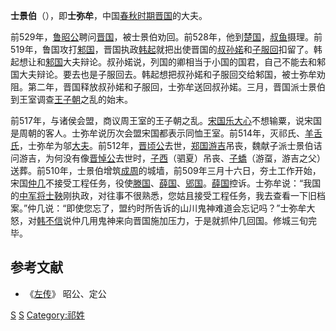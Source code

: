 {{模板:Infobox 先秦人物
|名称= 士景伯
|图像=
|图说=
|姓=[[祁姓|祁]]
|氏=士
|名=弥牟
|字=
|别名=
|别字=
|谥号=文
|时代=春秋
|国家=[[晋国|晋]] 
|身份=
|出生=
|逝世=
|在位=
|父=[[士文伯|士文伯]]
|母=
|正妻=
|妾=
|子女=
|太子=
}}
'''士景伯'''（{{bd|？||？||catIdx=S士}}），即'''士弥牟'''，中国[[春秋时期|春秋时期]][[晋国|晋国]]的大夫。

前529年，[[鲁昭公|鲁昭公]]聘问[[晋国|晋国]]，被士景伯劝回。前528年，他到[[楚国|楚国]]，[[叔鱼|叔鱼]]摄理。前519年，鲁国攻打[[邾国|邾国]]，晋国执政[[韩起|韩起]]就把出使晋国的[[叔孙婼|叔孙婼]]和[[子服回|子服回]]扣留了。韩起想让和[[邾国|邾国]]大夫辩论。叔孙婼说，列国的卿相当于小国的国君，自己不能去和邾国大夫辩论。要去也是子服回去。韩起想把叔孙婼和子服回交给邾国，被士弥牟劝阻。第二年，晋国释放叔孙婼和子服回，士弥牟送回叔孙婼。三月，晋国派士景伯到王室调查[[王子朝|王子朝]]之乱的始末。

前517年，与诸侯会盟，商议周王室的王子朝之乱。[[宋国|宋国]][[乐大心|乐大心]]不想输粟，说宋国是周朝的客人。士弥牟说历次会盟宋国都表示同恤王室。前514年，灭祁氏、[[羊舌氏|羊舌氏]]，士弥牟为邬[[大夫|大夫]]。前512年，[[晋顷公|晋顷公]]去世，[[郑国|郑国]][[游吉|游吉]]吊丧，魏献子派士景伯诘问游吉，为何没有像[[晋悼公|晋悼公]]去世时，[[公孙夏|子西]]（驷夏）吊丧、[[子蟜_(郑国)|子蟜]]（游虿，游吉之父）送葬。前510年，士景伯增筑[[成周|成周]]的城墙，前509年三月十六日，夯土工作开始，宋国[[仲几|仲几]]不接受工程任务，役使[[滕国|滕国]]、[[薛国|薛国]]、[[郳国|郳国]]。[[薛国|薛国]]控诉。士弥牟说：“我国的[[中军将|中军将]][[士鞅|士鞅]]刚执政，对往事不很熟悉，您姑且接受工程任务，我去查看一下旧档案。”仲几说：“即使您忘了，盟约时所告诉的山川鬼神难道会忘记吗？”士弥牟大怒，对[[韩不信|韩不信]]说仲几用鬼神来向晋国施加压力，于是就抓仲几回国。修城三旬完毕。

==参考文献==
*《[[左传|左传]]》 昭公、定公
[[Category:春秋人|S]]
[[Category:晋国大夫|S]]
[[Category:祁姓|Category:祁姓]]